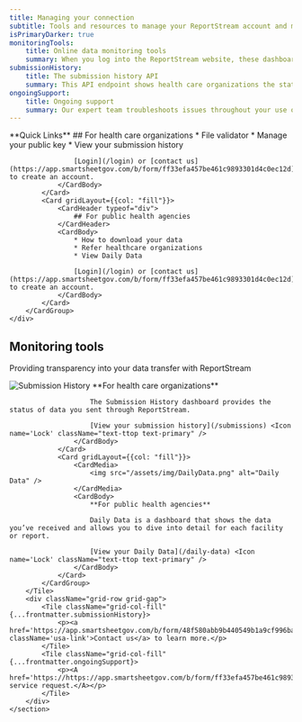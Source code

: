 ```yaml
---
title: Managing your connection
subtitle: Tools and resources to manage your ReportStream account and monitor your data
isPrimaryDarker: true
monitoringTools:
    title: Online data monitoring tools
    summary: When you log into the ReportStream website, these dashboards show what data you sent or received.
submissionHistory:
    title: The submission history API
    summary: This API endpoint shows health care organizations the status of data they’ve sent.
ongoingSupport:
    title: Ongoing support
    summary: Our expert team troubleshoots issues throughout your use of ReportStream.
---
```


<HeroWrapper className="bg-blue-5">
    <div className="grid-container padding-y-9">
        **Quick Links**
        <CardGroup>
            <Card gridLayout={{col: "fill"}}>
                <CardHeader typeof="div">
                    ## For health care organizations
                </CardHeader>
                <CardBody>
                    * File validator
                    * Manage your public key
                    * View your submission history

                    [Login](/login) or [contact us](https://app.smartsheetgov.com/b/form/ff33efa457be461c9893301d4c0ec12d) to create an account.
                </CardBody>
            </Card>
            <Card gridLayout={{col: "fill"}}>
                <CardHeader typeof="div">
                    ## For public health agencies
                </CardHeader>
                <CardBody>
                    * How to download your data
                    * Refer healthcare organizations
                    * View Daily Data

                    [Login](/login) or [contact us](https://app.smartsheetgov.com/b/form/ff33efa457be461c9893301d4c0ec12d) to create an account.
                </CardBody>
            </Card>
        </CardGroup>
    </div>
</HeroWrapper>
<HeroWrapper className="manage-connection grid-container">
    <section className="usa-section padding-top-9 padding-bottom-0">
        <h2 className="font-sans-xl margin-top-0">Monitoring tools</h2>
        <p className="usa-intro margin-top-4 margin-bottom-8">Providing transparency into your data transfer with ReportStream </p>
        <Tile {...frontmatter.monitoringTools}>
            <CardGroup>
                <Card gridLayout={{col: "fill"}}>
                    <CardMedia>
                        <img src="/assets/img/SubmissionHistory.png" alt="Submission History" />
                    </CardMedia>
                    <CardBody>
                        **For health care organizations**

                        The Submission History dashboard provides the status of data you sent through ReportStream.

                        [View your submission history](/submissions) <Icon name='Lock' className="text-ttop text-primary" />
                    </CardBody>
                </Card>
                <Card gridLayout={{col: "fill"}}>
                    <CardMedia>
                        <img src="/assets/img/DailyData.png" alt="Daily Data" />
                    </CardMedia>
                    <CardBody>
                        **For public health agencies**

                        Daily Data is a dashboard that shows the data you’ve received and allows you to dive into detail for each facility or report.

                        [View your Daily Data](/daily-data) <Icon name='Lock' className="text-ttop text-primary" />
                    </CardBody>
                </Card>
            </CardGroup>
        </Tile>
        <div className="grid-row grid-gap">
            <Tile className="grid-col-fill" {...frontmatter.submissionHistory}>
                <p><a href='https://app.smartsheetgov.com/b/form/48f580abb9b440549b1a9cf996ba6957' className='usa-link'>Contact us</a> to learn more.</p>
            </Tile>
            <Tile className="grid-col-fill" {...frontmatter.ongoingSupport}>
                <p><A href='https://https://app.smartsheetgov.com/b/form/ff33efa457be461c9893301d4c0ec12d'>Submit service request.</A></p>
            </Tile>
        </div>
    </section>

</HeroWrapper>